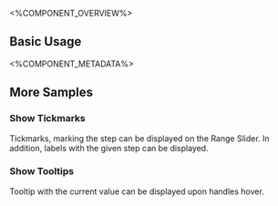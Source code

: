 
<%COMPONENT_OVERVIEW%>

## Basic Usage
<Basic />

<%COMPONENT_METADATA%>

## More Samples

### Show Tickmarks
Tickmarks, marking the step can be displayed on the Range Slider. In addition, labels with the given step can be displayed.

<ShowTickmarks />

### Show Tooltips
Tooltip with the current value can be displayed upon handles hover.

<ShowTooltip />
